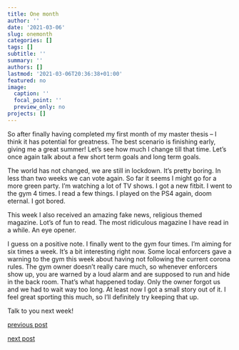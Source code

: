 ```yaml
---
title: One month
author: ''
date: '2021-03-06'
slug: onemonth
categories: []
tags: []
subtitle: ''
summary: ''
authors: []
lastmod: '2021-03-06T20:36:38+01:00'
featured: no
image:
  caption: ''
  focal_point: ''
  preview_only: no
projects: []
---
```


So after finally having completed my first month of my master thesis -- I think it has potential for greatness. The best scenario is finishing early, giving me a great summer! Let's see how much I change till that time. Let's once again talk about a few short term goals and long term goals.

The world has not changed, we are still in lockdown. It's pretty boring. In less than two weeks we can vote again. So far it seems I might go for a more green party. I'm watching a lot of TV shows. I got a new fitbit. I went to the gym 4 times. I read a few things. I played on the PS4 again, doom eternal. I got bored.

This week I also received an amazing fake news, religious themed magazine. Lot's of fun to read. The most ridiculous magazine I have read in a while. An eye opener. 

I guess on a positive note. I finally went to the gym four times. I'm aiming for six times a week. It's a bit interesting right now. Some local enforcers gave a warning to the gym this week about having not following the current corona rules. The gym owner doesn't really care much, so whenever enforcers show up, you are warned by a loud alarm and are supposed to run and hide in the back room. That's what happened today. Only the owner forgot us and we had to wait way too long. At least now I got a small story out of it. I feel great sporting this much, so I'll definitely try keeping that up.   

Talk to you next week!

[previous post](/2021/02/27/meritocracy)

[next post](/2021/03/13/restday)
